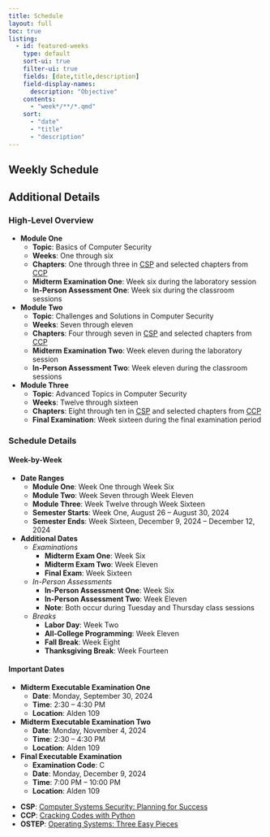 ```yaml
---
title: Schedule
layout: full
toc: true
listing:
  - id: featured-weeks
    type: default
    sort-ui: true
    filter-ui: true
    fields: [date,title,description]
    field-display-names:
      description: "Objective"
    contents:
      - "week*/**/*.qmd"
    sort:
      - "date"
      - "title"
      - "description"
---
```


## Weekly Schedule

:::{#featured-weeks}
:::

## Additional Details

### High-Level Overview

- **Module One** 
  - **Topic**: Basics of Computer Security
  - **Weeks**: One through six
  - **Chapters**: One through three in [CSP](https://web.njit.edu/~rt494/security/) and selected chapters from [CCP](https://inventwithpython.com/cracking)
  - **Midterm Examination One**: Week six during the laboratory session
  - **In-Person Assessment One**: Week six during the classroom sessions

- **Module Two** 
  - **Topic**: Challenges and Solutions in Computer Security
  - **Weeks**: Seven through eleven
  - **Chapters**: Four through seven in [CSP](https://web.njit.edu/~rt494/security/) and selected chapters from [CCP](https://inventwithpython.com/cracking)
  - **Midterm Examination Two**: Week eleven during the laboratory session
  - **In-Person Assessment Two**: Week eleven during the classroom sessions

- **Module Three** 
  - **Topic**: Advanced Topics in Computer Security
  - **Weeks**: Twelve through sixteen
  - **Chapters**: Eight through ten in [CSP](https://web.njit.edu/~rt494/security/) and selected chapters from [CCP](https://inventwithpython.com/cracking)
  - **Final Examination**: Week sixteen during the final examination period

### Schedule Details

#### Week-by-Week

- **Date Ranges**
  - **Module One**: Week One through Week Six
  - **Module Two**: Week Seven through Week Eleven
  - **Module Three**: Week Twelve through Week Sixteen
  - **Semester Starts**: Week One, August 26 -- August 30, 2024
  - **Semester Ends**: Week Sixteen, December 9, 2024 -- December 12, 2024
- **Additional Dates**
  - *Examinations*
    - **Midterm Exam One**: Week Six
    - **Midterm Exam Two**: Week Eleven
    - **Final Exam**: Week Sixteen
  - *In-Person Assessments*
    - **In-Person Assessment One**: Week Six
    - **In-Person Assessment Two**: Week Eleven
    - **Note**: Both occur during Tuesday and Thursday class sessions
  - *Breaks*  
    - **Labor Day**: Week Two
    - **All-College Programming**: Week Eleven
    - **Fall Break**: Week Eight
    - **Thanksgiving Break**: Week Fourteen

#### Important Dates

- **Midterm Executable Examination One**
    - **Date**: Monday, September 30, 2024
    - **Time**: 2:30 -- 4:30 PM
    - **Location**: Alden 109
- **Midterm Executable Examination Two**
    - **Date**: Monday, November 4, 2024
    - **Time**: 2:30 -- 4:30 PM
    - **Location**: Alden 109
- **Final Executable Examination**
    - **Examination Code**: C
    - **Date**: Monday, December 9, 2024
    - **Time**: 7:00 PM -- 10:00 PM
    - **Location**: Alden 109

::: {.callout-note appearance="minimal" title="Textbook Abbreviations" collapse="false"}

- **CSP**: [Computer Systems Security: Planning for
Success](https://web.njit.edu/~rt494/security/)
- **CCP**: [Cracking Codes with Python](https://inventwithpython.com/cracking/)
- **OSTEP**: [Operating Systems: Three Easy Pieces](https://pages.cs.wisc.edu/~remzi/OSTEP/) 

:::
